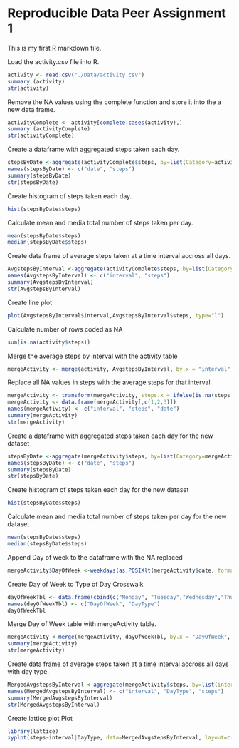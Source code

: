 Reproducible Data Peer Assignment 1
=======================================================

This is my first R markdown file.

Load the activity.csv file into R.

```r
activity <- read.csv("./Data/activity.csv")
summary (activity)
str(activity)
```

Remove the NA values using the complete function and store it into the a new data frame.

```r
activityComplete <- activity[complete.cases(activity),]
summary (activityComplete)
str(activityComplete)
```

Create a dataframe with aggregated steps taken each day.

``` r
stepsByDate <-aggregate(activityComplete$steps, by=list(Category=activityComplete$date),FUN=sum)
names(stepsByDate) <- c("date", "steps")
summary(stepsByDate)
str(stepsByDate)
```

Create histogram of steps taken each day.
```r
hist(stepsByDate$steps)
```

Calculate mean and media total number of steps taken per day.
```r
mean(stepsByDate$steps)
median(stepsByDate$steps)
```

Create data frame of average steps taken at a time interval accross all days.
```r
AvgstepsByInterval <-aggregate(activityComplete$steps, by=list(Category=activityComplete$interval),FUN=mean)
names(AvgstepsByInterval) <- c("interval", "steps")
summary(AvgstepsByInterval)
str(AvgstepsByInterval)
```

Create line plot
```r
plot(AvgstepsByInterval$interval,AvgstepsByInterval$steps, type="l")
```

Calculate number of rows coded as NA
```r
sum(is.na(activity$steps))
```

Merge the average steps by interval with the activity table
```r
mergeActivity <- merge(activity, AvgstepsByInterval, by.x = "interval", by.y="interval", all=TRUE)
```
Replace all NA values in steps with the average steps for that interval
```r
mergeActivity <- transform(mergeActivity, steps.x = ifelse(is.na(steps.x),steps.y,steps.x))
mergeActivity <- data.frame(mergeActivity[,c(1,2,3)])
names(mergeActivity) <- c("interval", "steps", "date")
summary(mergeActivity)
str(mergeActivity)
```
Create a dataframe with aggregated steps taken each day for the new dataset
``` r
stepsByDate <-aggregate(mergeActivity$steps, by=list(Category=mergeActivity$date),FUN=sum)
names(stepsByDate) <- c("date", "steps")
summary(stepsByDate)
str(stepsByDate)
```
Create histogram of steps taken each day for the new dataset
```r
hist(stepsByDate$steps)
```
Calculate mean and media total number of steps taken per day for the new dataset
```r
mean(stepsByDate$steps)
median(stepsByDate$steps)
```
Append Day of week to the dataframe with the NA replaced
```r
mergeActivity$DayOfWeek <-weekdays(as.POSIXlt(mergeActivity$date, format="%Y-%m-%d"))
```
Create Day of Week to Type of Day Crosswalk
```r
dayOfWeekTbl <- data.frame(cbind(c("Monday", "Tuesday","Wednesday","Thursday","Friday","Saturday","Sunday"), c("Weekday", "Weekday", "Weekday", "Weekday", "Weekday","Weekend", "Weekend")))
names(dayOfWeekTbl) <- c("DayOfWeek", "DayType")
dayOfWeekTbl
```
Merge Day of Week table with mergeActivity table. 
```r
mergeActivity <-merge(mergeActivity, dayOfWeekTbl, by.x = "DayOfWeek", by.y="DayOfWeek", all=TRUE)
summary(mergeActivity)
str(mergeActivity)
```
Create data frame of average steps taken at a time interval accross all days with day type.
```r
MergedAvgstepsByInterval <-aggregate(mergeActivity$steps, by=list(interval=mergeActivity$interval, DayType=mergeActivity$DayType),FUN=mean)
names(MergedAvgstepsByInterval) <- c("interval", "DayType", "steps")
summary(MergedAvgstepsByInterval)
str(MergedAvgstepsByInterval)
```
Create lattice plot Plot
```r
library(lattice)
xyplot(steps~interval|DayType, data=MergedAvgstepsByInterval, layout=c(1,2), type="l")
```

